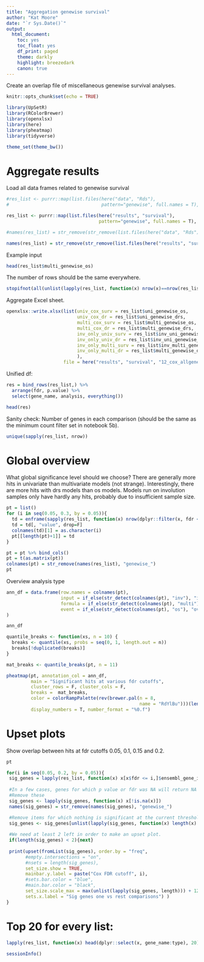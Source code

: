 ```yaml
---
title: "Aggregation genewise survival"
author: "Kat Moore"
date: "`r Sys.Date()`"
output: 
  html_document:
    toc: yes
    toc_float: yes
    df_print: paged
    theme: darkly
    highlight: breezedark
    canon: true
---
```


Create an overlap file of miscellaneous genewise survival analyses.

```r
knitr::opts_chunk$set(echo = TRUE)
```

```r
library(UpSetR)
library(RColorBrewer)
library(openxlsx)
library(here)
library(pheatmap)
library(tidyverse)

theme_set(theme_bw())
```

# Aggregate results

Load all data frames related to genewise survival

```r
#res_list <- purrr::map(list.files(here("data", "Rds"),
#                                  pattern="genewise", full.names = T), readRDS)

res_list <- purrr::map(list.files(here("results", "survival"),
                                  pattern="genewise", full.names = T), read_csv)

#names(res_list) = str_remove(str_remove(list.files(here("data", "Rds"), pattern="genewise"), "12_"), ".Rds")

names(res_list) = str_remove(str_remove(list.files(here("results", "survival"), pattern="genewise"), "12_"), ".csv")
```

Example input

```r
head(res_list$multi_genewise_os)
```

The number of rows should be the same everywhere.

```r
stopifnot(all(unlist(lapply(res_list, function(x) nrow(x)==nrow(res_list$multi_genewise_os)))))
```

Aggregate Excel sheet.

```r
openxlsx::write.xlsx(list(univ_cox_surv = res_list$uni_genewise_os,
                          univ_cox_dr = res_list$uni_genewise_drs,
                          multi_cox_surv = res_list$multi_genewise_os,
                          multi_cox_dr = res_list$multi_genewise_drs,
                          inv_only_univ_surv = res_list$inv_uni_genewise_os,
                          inv_only_univ_dr = res_list$inv_uni_genewise_drs,
                          inv_only_multi_surv = res_list$inv_multi_genewise_os,
                          inv_only_multi_dr = res_list$multi_genewise_drs
                          ),
                     file = here("results", "survival", "12_cox_allgenes.xlsx"))
```

Unified df:

```r
res = bind_rows(res_list,) %>%
  arrange(fdr, p.value) %>%
  select(gene_name, analysis, everything())

head(res)
```

Sanity check: Number of genes in each comparison (should be the same as the minimum count filter set in notebook 5b).

```r
unique(sapply(res_list, nrow))
```

# Global overview

What global significance level should we choose?
There are generally more hits in univariate than multivariate models (not strange).
Interestingly, there are more hits with drs models than os models.
Models run on involution samples only have hardly any hits, probably due to insufficient sample size.

```r
pt = list()
for (i in seq(0.05, 0.3, by = 0.05)){
  td = enframe(sapply(res_list, function(x) nrow(dplyr::filter(x, fdr <= i))))
  td = td[, "value", drop=F]
  colnames(td)[1] = as.character(i)
  pt[[length(pt)+1]] = td
}

pt = pt %>% bind_cols()
pt = t(as.matrix(pt))
colnames(pt) = str_remove(names(res_list), "genewise_")
pt
```

Overview analysis type

```r
ann_df = data.frame(row.names = colnames(pt),
                    input = if_else(str_detect(colnames(pt), "inv"), "involution samples", "all samples"),
                    formula = if_else(str_detect(colnames(pt), "multi"), "multivariate", "univariate"),
                    event = if_else(str_detect(colnames(pt), "os"), "overall survival", "distant recurrence")
)

ann_df
```

```r
quantile_breaks <- function(xs, n = 10) {
  breaks <- quantile(xs, probs = seq(0, 1, length.out = n))
  breaks[!duplicated(breaks)]
}

mat_breaks <- quantile_breaks(pt, n = 11)

pheatmap(pt, annotation_col = ann_df,
         main = "Significant hits at various fdr cutoffs",
         cluster_rows = F, cluster_cols = F,
         breaks =  mat_breaks,
         color = colorRampPalette(rev(brewer.pal(n = 8,
                                                 name = "RdYlBu")))(length(mat_breaks) - 1),
         display_numbers = T, number_format = "%0.f")
```

# Upset plots

Show overlap between hits at fdr cutoffs 0.05, 0.1, 0.15 and 0.2.

```r
pt
```


```r
for(i in seq(0.05, 0.2, by = 0.05)){
 sig_genes = lapply(res_list, function(x) x[x$fdr <= i,]$ensembl_gene_id)
 
 #In a few cases, genes for which p value or fdr was NA will return NA
 #Remove these
 sig_genes <- lapply(sig_genes, function(x) x[!is.na(x)])
 names(sig_genes) = str_remove(names(sig_genes), "genewise_")

 #Remove items for which nothing is significant at the current threshold
 sig_genes <- sig_genes[unlist(lapply(sig_genes, function(x) length(x) > 0))]
 
 #We need at least 2 left in order to make an upset plot.
 if(length(sig_genes) < 2){next}
 
 print(upset(fromList(sig_genes), order.by = "freq", 
       #empty.intersections = "on",
       #nsets = length(sig_genes), 
       set_size.show = TRUE,
       mainbar.y.label = paste("Cox FDR cutoff", i),
       #sets.bar.color = "blue", 
       #main.bar.color = "black", 
       set_size.scale_max = max(unlist(lapply(sig_genes, length))) + 125,
       sets.x.label = "Sig genes one vs rest comparisons") )
}
```

# Top 20 for every list:

```r
lapply(res_list, function(x) head(dplyr::select(x, gene_name:type), 20))
```


```r
sessionInfo()
```

